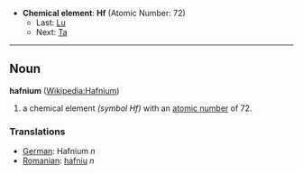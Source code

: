 *'''Chemical element''': '''Hf''' (Atomic Number: 72)
**Last: [[Lutetium|Lu]]
**Next: [[Tantalum|Ta]]
----
== Noun ==
'''hafnium''' ([[en:Hafnium|Wikipedia:Hafnium]])

# a chemical element ''(symbol Hf)'' with an [[atomic number]] of 72.

===Translations===
*[[German]]: Hafnium ''n''
*[[Romanian]]: [[hafniu]] ''n''